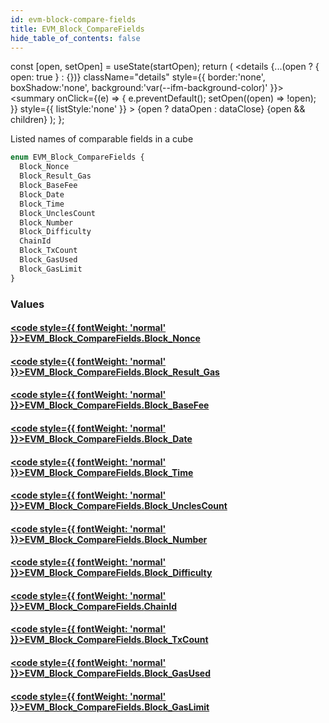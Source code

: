 ```yaml
---
id: evm-block-compare-fields
title: EVM_Block_CompareFields
hide_table_of_contents: false
---
```







  const [open, setOpen] = useState(startOpen);
  return (
    <details {...(open ? { open: true } : {})} className="details" style={{ border:'none', boxShadow:'none', background:'var(--ifm-background-color)' }}>
      <summary
        onClick={(e) => {
          e.preventDefault();
          setOpen((open) => !open);
        }}
        style={{ listStyle:'none' }}
      >
      {open ? dataOpen : dataClose}
      </summary>
      {open && children}
    </details>
  );
};




Listed names of comparable fields in a cube


```graphql
enum EVM_Block_CompareFields {
  Block_Nonce
  Block_Result_Gas
  Block_BaseFee
  Block_Date
  Block_Time
  Block_UnclesCount
  Block_Number
  Block_Difficulty
  ChainId
  Block_TxCount
  Block_GasUsed
  Block_GasLimit
}
```




### Values

#### [<code style={{ fontWeight: 'normal' }}>EVM_Block_CompareFields.<b>Block_Nonce</b></code>](#) 
> 
> 

#### [<code style={{ fontWeight: 'normal' }}>EVM_Block_CompareFields.<b>Block_Result_Gas</b></code>](#) 
> 
> 

#### [<code style={{ fontWeight: 'normal' }}>EVM_Block_CompareFields.<b>Block_BaseFee</b></code>](#) 
> 
> 

#### [<code style={{ fontWeight: 'normal' }}>EVM_Block_CompareFields.<b>Block_Date</b></code>](#) 
> 
> 

#### [<code style={{ fontWeight: 'normal' }}>EVM_Block_CompareFields.<b>Block_Time</b></code>](#) 
> 
> 

#### [<code style={{ fontWeight: 'normal' }}>EVM_Block_CompareFields.<b>Block_UnclesCount</b></code>](#) 
> 
> 

#### [<code style={{ fontWeight: 'normal' }}>EVM_Block_CompareFields.<b>Block_Number</b></code>](#) 
> 
> 

#### [<code style={{ fontWeight: 'normal' }}>EVM_Block_CompareFields.<b>Block_Difficulty</b></code>](#) 
> 
> 

#### [<code style={{ fontWeight: 'normal' }}>EVM_Block_CompareFields.<b>ChainId</b></code>](#) 
> 
> 

#### [<code style={{ fontWeight: 'normal' }}>EVM_Block_CompareFields.<b>Block_TxCount</b></code>](#) 
> 
> 

#### [<code style={{ fontWeight: 'normal' }}>EVM_Block_CompareFields.<b>Block_GasUsed</b></code>](#) 
> 
> 

#### [<code style={{ fontWeight: 'normal' }}>EVM_Block_CompareFields.<b>Block_GasLimit</b></code>](#) 
> 
> 



